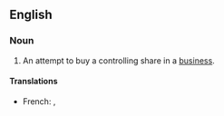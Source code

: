 ==English==
===Noun===
{{en-noun|sg=[[takeover]] [[bid]]}}

# {{British}} An attempt to buy a controlling share in a [[business]].

====Translations====
* French: {{t-|fr|offre publique d'achat|f}}, {{t-|fr|OPA|f}}